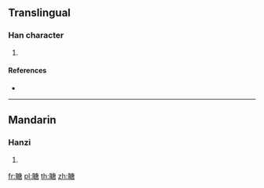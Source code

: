 {{character info/new}}
==Translingual==

===Han character===
{{Han char|rn=109|rad=目|as=10|sn=15|four=|canj=BUILR}}

# {{defn|Han|sort=目10}}

====References====
* {{Han ref|kx=0814.050|dkj=23567|hdz=42507.110|uh=778A|ud=30602}}

----

==Mandarin==

===Hanzi===
{{cmn-hanzi|pin=[[dàng]] ([[dang4]])|wg=tang<sup>4</sup>}}

# {{defn|lang=cmn|sort=目10}}

[[fr:瞊]]
[[pl:瞊]]
[[th:瞊]]
[[zh:瞊]]